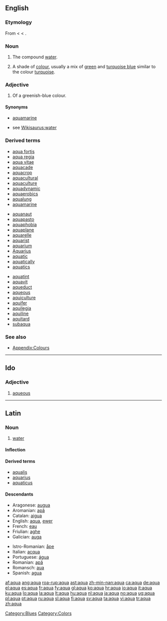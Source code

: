==English==

===Etymology===
From {{etyl|la}} {{term|aqua|lang=la}} < {{proto|Indo-European|h₂ekweh₂}} < {{proto|Indo-European|h₂ekw-|to drink}}.

===Noun===
{{en-noun|aquae|-}}

# {{inorganic compound}} The compound [[water]].
# {{colour}} A shade of [[colour]], usually a mix of [[green]] and [[ turquoise blue]] similar to the colour [[turquoise]].
#: {{colour panel|aqua|00FFFF}}

===Adjective===
{{en-adj}}

# {{colour}} Of a greenish-blue colour.

====Synonyms====
* {{sense|colour}} [[aquamarine]]
* {{sense|water}} see [[Wikisaurus:water]]

===Derived terms===
{{top3}}
* [[aqua fortis]]
* [[aqua regia]]
* [[aqua vitae]]
* [[aquacade]]
* [[aquacrop]]
* [[aquacultural]]
* [[aquaculture]]
* [[aquadynamic]]
* [[aquaerobics]]
* [[aqualung]]
* [[aquamarine]]
{{mid3}}
* [[aquanaut]]
* [[aquapasto]]
* [[aquaphobia]]
* [[aquaplane]]
* [[aquarelle]]
* [[aquarist]]
* [[aquarium]]
* [[Aquarius]]
* [[aquatic]]
* [[aquatically]]
* [[aquatics]]
{{mid3}}
* [[aquatint]]
* [[aquavit]]
* [[aqueduct]]
* [[aqueous]]
* [[aquiculture]]
* [[aquifer]]
* [[aquilegia]]
* [[aquiline]]
* [[aquitard]]
* [[subaqua]]
{{bottom}}

===See also===
* [[Appendix:Colours]]

[[Category:Blues]]
[[Category:Colors]]

----

==Ido==

===Adjective===
{{infl|io|adjective}}

# [[aqueous]]

----

==Latin==

===Noun===
{{la-noun|aqua|aquae|aquae|f|first}}

# [[water]]

====Inflection====
{{la-decl-1st|aqu}}

====Derived terms====
* [[aqualis]]
* [[aquarius]]
* [[aquaticus]]

====Descendants====
{{rel-top|terms descended from "aqua"}}
* Aragonese: [[augua]]
* Aromanian: [[apã]]
* Catalan: [[aigua]]
* English: [[#English|aqua]], [[ewer]]
* French: [[eau]]
* Friulian: [[aghe]]
* Galician: [[auga]]
{{rel-mid}}
* Istro-Romanian: [[åpe]]
* Italian: [[acqua]]
* Portuguese: [[água]]
* Romanian: [[apă]]
* Romansch: [[aua]]
* Spanish: [[agua]]
{{rel-bottom}}

[[af:aqua]]
[[ang:aqua]]
[[roa-rup:aqua]]
[[ast:aqua]]
[[zh-min-nan:aqua]]
[[ca:aqua]]
[[de:aqua]]
[[el:aqua]]
[[es:aqua]]
[[fr:aqua]]
[[fy:aqua]]
[[gl:aqua]]
[[ko:aqua]]
[[hr:aqua]]
[[io:aqua]]
[[it:aqua]]
[[ku:aqua]]
[[lo:aqua]]
[[la:aqua]]
[[lt:aqua]]
[[hu:aqua]]
[[nl:aqua]]
[[ja:aqua]]
[[no:aqua]]
[[ug:aqua]]
[[pl:aqua]]
[[pt:aqua]]
[[ru:aqua]]
[[sl:aqua]]
[[fi:aqua]]
[[sv:aqua]]
[[ta:aqua]]
[[vi:aqua]]
[[tr:aqua]]
[[zh:aqua]]